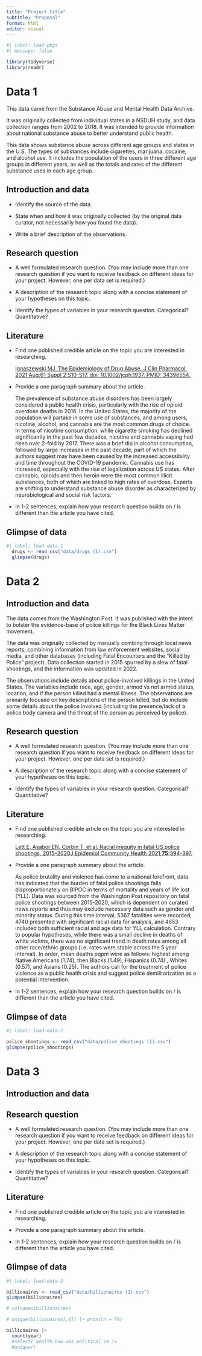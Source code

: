 ```yaml
---
title: "Project title"
subtitle: "Proposal"
format: html
editor: visual
---
```


```r
#| label: load-pkgs
#| message: false

library(tidyverse)
library(readr) 
```

# Data 1

This data came from the Substance Abuse and Mental Health Data Archive.

It was originally collected from individual states in a NSDUH study, and data collection ranges from 2002 to 2018. It was intended to provide information about national substance abuse to better understand public health.

This data shows substance abuse across different age groups and states in the U.S. The types of substances include cigarettes, marijuana, cocaine, and alcohol use. It includes the population of the users in three different age groups in different years, as well as the totals and rates of the different substance uses in each age group.

## Introduction and data

-   Identify the source of the data.

-   State when and how it was originally collected (by the original data curator, not necessarily how you found the data).

-   Write a brief description of the observations.

## Research question

-   A well formulated research question. (You may include more than one research question if you want to receive feedback on different ideas for your project. However, one per data set is required.)

-   A description of the research topic along with a concise statement of your hypotheses on this topic.

-   Identify the types of variables in your research question. Categorical? Quantitative?

## Literature

-   Find one published credible article on the topic you are interested in researching.

    [Ignaszewski MJ. The Epidemiology of Drug Abuse. J Clin Pharmacol. 2021 Aug;61 Suppl 2:S10-S17. doi: 10.1002/jcph.1937. PMID: 34396554.](https://pubmed.ncbi.nlm.nih.gov/34396554/)

-   Provide a one paragraph summary about the article.

    The prevalence of substance abuse disorders has been largely considered a public health crisis, particularly with the rise of opioid overdose deaths in 2016. In the United States, the majority of the population will partake in some use of substances, and among users, nicotine, alcohol, and cannabis are the most common drugs of choice. In terms of nicotine consumption, while cigarette smoking has declined significantly in the past few decades, nicotine and cannabis vaping had risen over 2-fold by 2017. There was a brief dip in alcohol consumption, followed by large increases in the past decade, part of which the authors suggest may have been caused by the increased accessibility and time throughout the COVID-19 pandemic. Cannabis use has increased, especially with the rise of legalization across US states. After cannabis, opioids and then heroin were the most common illicit substances, both of which are linked to high rates of overdose. Experts are shifting to understand substance abuse disorder as characterized by neurobiological and social risk factors.

-   In 1-2 sentences, explain how your research question builds on / is different than the article you have cited.

## Glimpse of data

```r
#| label: load-data-1
  drugs <- read_csv("data/drugs (1).csv")
  glimpse(drugs)
```

# Data 2

## Introduction and data

The data comes from the Washington Post. It was published with the intent to bolster the evidence-base of police killings for the Black Lives Matter movement.

The data was originally collected by manually combing through local news reports; combining information from law enforcement websites, social media, and other databases (including Fatal Encounters and the "Killed by Police" project). Data collection started in 2015 spurred by a slew of fatal shootings, and the information was updated in 2022.

The observations include details about police-involved killings in the United States. The variables include race, age, gender, armed vs not armed status, location, and if the person killed had a mental illness. The observations are primarily focused on key descriptions of the person killed, but do include some details about the police involved (including the presence/lack of a police body camera and the threat of the person as perceived by police).

## Research question

-   A well formulated research question. (You may include more than one research question if you want to receive feedback on different ideas for your project. However, one per data set is required.)

-   A description of the research topic along with a concise statement of your hypotheses on this topic.

-   Identify the types of variables in your research question. Categorical? Quantitative?

## Literature

-   Find one published credible article on the topic you are interested in researching.

    [Lett E, Asabor EN, Corbin T, et al. Racial inequity in fatal US police shootings, 2015--2020J Epidemiol Community Health 2021;**75:**394-397.](https://jech.bmj.com/content/jech/75/4/394.full.pdf)

-   Provide a one paragraph summary about the article.

    As police brutality and violence has come to a national forefront, data has indicated that the burden of fatal police shootings falls disproportionately on BIPOC in terms of mortality and years of life lost (YLL). Data was sourced from the Washington Post repository on fatal police shootings between 2015-2020, which is dependent on curated news reports and thus may exclude necessary data such as gender and minority status. During this time interval, 5367 fatalities were recorded, 4740 presented with significant racial data for analysis, and 4653 included both sufficient racial and age data for YLL calculation. Contrary to popular hypotheses, while there was a small decline in deaths of white victims, there was no significant trend in death rates among all other race/ethnic groups (i.e. rates were stable across the 5 year interval). In order, mean deaths pqpm were as follows: highest among Native Americans (1.74), then Blacks (1.49), Hispanics (0.74) , Whites (0.57), and Asians (0.25). The authors call for the treatment of police violence as a public health crisis and suggest police demilitarization as a potential intervention.

-   In 1-2 sentences, explain how your research question builds on / is different than the article you have cited.

## Glimpse of data

```r
#| label: load-data-2

police_shootings <- read_csv("data/police_shootings (1).csv")
glimpse(police_shootings)
```

# Data 3

## Introduction and data

## Research question

-   A well formulated research question. (You may include more than one research question if you want to receive feedback on different ideas for your project. However, one per data set is required.)

-   A description of the research topic along with a concise statement of your hypotheses on this topic.

-   Identify the types of variables in your research question. Categorical? Quantitative?

## Literature

-   Find one published credible article on the topic you are interested in researching.

-   Provide a one paragraph summary about the article.

-   In 1-2 sentences, explain how your research question builds on / is different than the article you have cited.

## Glimpse of data

```r
#| label: load-data-3

billionaires <- read_csv("data/billionaires (1).csv")
glimpse(billionaires)
```

```r
# colnames(billionaires)

# unique(billionaires[,6]) |> print(n = 74)

billionaires |>
  count(year)
  #select(`wealth.how.was political`)# |>
  #unique()
```

